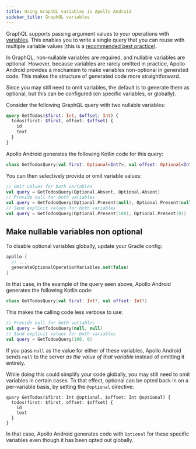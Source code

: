 ```yaml
---
title: Using GraphQL variables in Apollo Android
sidebar_title: GraphQL variables
---
```


GraphQL supports passing argument values to your operations with [variables](https://graphql.org/graphql-js/passing-arguments/). This enables you to write a single query that you can reuse with multiple variable values (this is a [recommended best practice](https://www.apollographql.com/docs/react/data/operation-best-practices/#use-variables-to-provide-graphql-arguments)).

In GraphQL, non-nullable variables are required, and nullable variables are optional. However, because variables are rarely omitted in practice, Apollo Android provides a mechanism to make variables non-optional in generated code. This makes the structure of generated code more straightforward.

Since you may still need to omit variables, the default is to generate them as optional, but this can be configured (on specific variables, or globally).

Consider the following GraphQL query with two nullable variables:

```graphql
query GetTodos($first: Int, $offset: Int) {
  todos(first: $first, offset: $offset) {
    id
    text
  }
}
```

Apollo Android generates the following Kotlin code for this query:

```kotlin
class GetTodosQuery(val first: Optional<Int?>, val offset: Optional<Int?>)
```

You can then selectively provide or omit variable values:

```kotlin
// Omit values for both variables
val query = GetTodosQuery(Optional.Absent, Optional.Absent)
// Provide null for both variables
val query = GetTodosQuery(Optional.Present(null), Optional.Present(null))
// Send explicit values for both variables
val query = GetTodosQuery(Optional.Present(100), Optional.Present(0))
```

## Make nullable variables non optional

To disable optional variables globally, update your Gradle config:

```kotlin
apollo {
  // ...
  generateOptionalOperationVariables.set(false)
}
```

In that case, in the example of the query seen above, Apollo Android generates the following Kotlin code:

```kotlin
class GetTodosQuery(val first: Int?, val offset: Int?)
```

This makes the calling code less verbose to use:

```kotlin
// Provide null for both variables
val query = GetTodosQuery(null, null)
// Send explicit values for both variables
val query = GetTodosQuery(100, 0)
```

If you pass `null` as the value for either of these variables, Apollo Android sends `null` to the server _as the value
of that variable_ instead of omitting it entirely.

While doing this could simplify your code globally, you may still need to omit variables in certain cases. To that
effect, optional can be opted back in on a per-variable basis, by setting the `@optional` directive:

```graphql{1}
query GetTodos($first: Int @optional, $offset: Int @optional) {
  todos(first: $first, offset: $offset) {
    id
    text
  }
}
```

In that case, Apollo Android generates code with `Optional` for these specific variables even though it has been opted
out globally. 

